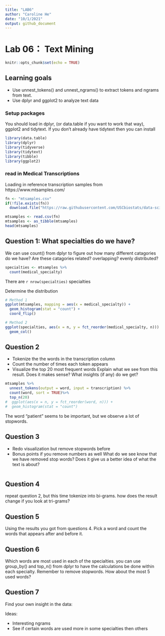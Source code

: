 ```yaml
---
title: "LAB6"
author: "Caroline He"
date: "10/1/2021"
output: github_document
---
```


# Lab 06： Text Mining

```r
knitr::opts_chunk$set(echo = TRUE)
```

## Learning goals
* Use unnest_tokens() and unnest_ngrams() to extract tokens and ngrams from text.
* Use dplyr and ggplot2 to analyze text data

### Setup packages
You should load in dplyr, (or data.table if you want to work that way), ggplot2 and tidytext. If you don’t already have tidytext then you can install
```r
library(data.table)
library(dplyr)
library(tidyverse)
library(tidytext)
library(tibble)
library(ggplot2)
```

### read in Medical Transcriptions
Loading in reference transcription samples from https://www.mtsamples.com/
```r
fn <- "mtsamples.csv"
if(!file.exists(fn))
  download.file("https://raw.githubusercontent.com/USCbiostats/data-science-data/master/00_mtsamples/mtsamples.csv", destfile = fn)

mtsamples <- read.csv(fn)
mtsamples <- as_tibble(mtsamples)
head(mtsamples)
```

## Question 1: What specialties do we have?
We can use count() from dplyr to figure out how many different catagories do we have? Are these catagories related? overlapping? evenly distributed?
```r
specialties <- mtsamples %>%
  count(medical_specialty)
```
There are `r nrow(specialties)` specialties

Determine the distribution
```r
# Method 1
ggplot(mtsamples, mapping = aes(x = medical_specialty)) +
  geom_histogram(stat = "count") +
  coord_flip()
```

```r
# Method 2
ggplot(specialties, aes(x = n, y = fct_reorder(medical_specialty, n))) +
  geom_col()
```

## Question 2
* Tokenize the the words in the transcription column
* Count the number of times each token appears
* Visualize the top 20 most frequent words
Explain what we see from this result. Does it makes sense? What insights (if any) do we get?
```r
mtsamples %>%
  unnest_tokens(output = word, input = transcription) %>%
  count(word, sort = TRUE)%>%
  top_n(20)
#  ggplot(aes(x = n, y = fct_reorder(word, n))) +
#  geom_histogram(stat = "count") 
```
The word "patient" seems to be important, but we observe a lot of stopwords.

## Question 3
* Redo visualization but remove stopwords before
* Bonus points if you remove numbers as well
What do we see know that we have removed stop words? Does it give us a better idea of what the text is about?
```r

```


## Question 4
repeat question 2, but this time tokenize into bi-grams. how does the result change if you look at tri-grams?

## Question 5
Using the results you got from questions 4. Pick a word and count the words that appears after and before it.

## Question 6
Which words are most used in each of the specialties. you can use group_by() and top_n() from dplyr to have the calculations be done within each specialty. Remember to remove stopwords. How about the most 5 used words?

## Question 7
Find your own insight in the data:

Ideas:

* Interesting ngrams
* See if certain words are used more in some specialties then others






